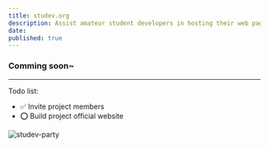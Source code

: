 ```yaml
---
title: studev.org
description: Assist amateur student developers in hosting their web pages.
date: 
published: true
---
```



### Comming soon~

---

Todo list: 
 - ✅ Invite project members
 - ⭕️ Build project official website

![studev-party](/studev-par.png)